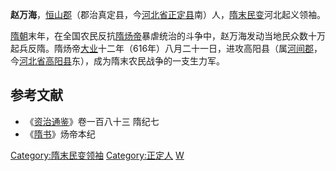 '''赵万海'''，[[恒山郡|恒山郡]]（郡治真定县，今[[河北省|河北省]][[正定县|正定县]]南）人，[[隋末民变|隋末民变]]河北起义领袖。

[[隋朝|隋朝]]末年，在全国农民反抗[[隋炀帝|隋炀帝]]暴虐统治的斗争中，赵万海发动当地民众数十万起兵反隋。隋炀帝[[大业|大业]]十二年（616年）八月二十一日，进攻高阳县（属[[河间郡|河间郡]]，今[[河北省|河北省]][[高阳县|高阳县]]东），成为隋末农民战争的一支生力军。

==参考文献==
*《[[资治通鉴|资治通鉴]]》卷一百八十三 隋纪七
*《[[隋书|隋书]]》炀帝本纪
{{DEFAULTSORT:Z}}
[[Category:隋末民变领袖|Category:隋末民变领袖]]
[[Category:正定人|Category:正定人]]
[[Category:赵姓|W]]